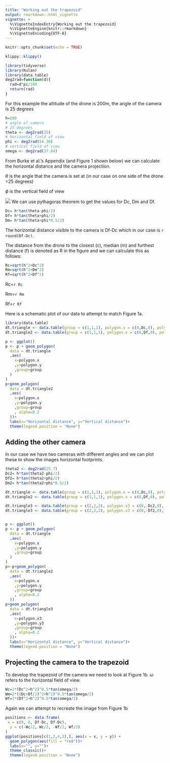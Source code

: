 ```yaml
---
title: "Working out the trapezoid"
output: rmarkdown::html_vignette
vignette: >
  %\VignetteIndexEntry{Working out the trapezoid}
  %\VignetteEngine{knitr::rmarkdown}
  %\VignetteEncoding{UTF-8}
---
```


```r
knitr::opts_chunk$set(echo = TRUE)
```

```r
klippy::klippy()
```


```r
library(tidyverse)
library(Kulan)
library(data.table)
deg2rad=function(d){
  rad=d*pi/180
  return(rad)
}

```

For this example the altitude of the drone is 200m, the angle of the camera is 25 degrees

```r
h=200
# angle of camera
# 25 degrees
theta <- deg2rad(25)
# horizontal field of view
phi <- deg2rad(54.30)
# vertical field of view
omega <- deg2rad(37.84)
```

From Burke et al.'s Appendix (and Figure 1 shown below) we can calculate the horizontal distance and the camera projection. 

$\theta$ is the angle that the camera is set at (in our case on one side of the drone =25 degrees)

$\phi$ is the vertical field of view 

![](Burke_Fig1.png)
We can use pythagoras theorem to get the values for Dc, Dm and Df. 

```r
Dc= h*tan(theta-phi/2)
Df= h*tan(theta+phi/2)
Dm= h*tan(theta+phi*0.5/2)
```
The horizontal distance visible to the camera is Df-Dc which in our case is `r round(Df-Dc)`. 

The distance from the drone to the closest (c), median (m) and furthest distance (f) is denoted as R in the figure and we can calculate this as follows:

```r
Rc=sqrt(h^2+Dc^2)
Rm=sqrt(h^2+Dm^2)
Rf=sqrt(h^2+Df^2)
```

Rc=`r Rc`

Rm=`r Rm`

Rf=`r Rf`

Here is a schematic plot of our data to attempt to match Figure 1a. 

```r
library(data.table)
dt.triangle <- data.table(group = c(1,1,1), polygon.x = c(0,Dc,0), polygon.y = c(h,0,0))
dt.triangle2 <- data.table(group = c(1,1,1), polygon.x = c(0,Df,0), polygon.y = c(h,0,0))

p <- ggplot()
p <- p + geom_polygon(
  data = dt.triangle
  ,aes(
    x=polygon.x
    ,y=polygon.y
    ,group=group
  )
)
p+geom_polygon(
  data = dt.triangle2
  ,aes(
    x=polygon.x
    ,y=polygon.y
    ,group=group
    , alpha=0.2
  ))+
  labs(x="Horizontal distance", y="Vertical distance")+
  theme(legend.position = "None")

```

## Adding the other camera

In our case we have two cameras with different angles and we can plot these to show the images horizontal footprints.

```r
theta2 <- deg2rad(25.7)
Dc2= h*tan(theta2-phi/2)
Df2= h*tan(theta2+phi/2)
Dm2= h*tan(theta2+phi*0.5/2)

dt.triangle <- data.table(group = c(1,1,1), polygon.x = c(0,Dc,0), polygon.y = c(h,0,0))
dt.triangle2 <- data.table(group = c(1,1,1), polygon.x = c(0,Df,0), polygon.y = c(h,0,0))

dt.triangle3 <- data.table(group = c(2,2,2), polygon.x3 = c(0,-Dc2,0), polygon.y3 = c(h,0,0))
dt.triangle3 <- data.table(group = c(2,2,2), polygon.x3 = c(0,-Df2,0), polygon.y3 = c(h,0,0))


p <- ggplot()
p <- p + geom_polygon(
  data = dt.triangle
  ,aes(
    x=polygon.x
    ,y=polygon.y
    ,group=group
  )
)
p<-p+geom_polygon(
  data = dt.triangle2
  ,aes(
    x=polygon.x
    ,y=polygon.y
    ,group=group
    , alpha=0.2
  ))
p+geom_polygon(
  data = dt.triangle3
  ,aes(
    x=polygon.x3
    ,y=polygon.y3
    ,group=group
    , alpha=0.2
  ))+
  labs(x="Horizontal distance", y="Vertical distance")+
  theme(legend.position = "None")
```




## Projecting the camera to the trapezoid

To develop the trapezoid of the camera we need to look at Figure 1b. $\omega$ refers to the horizontal field of view. 

```r
Wc=2*(Dc^2+h^2)^0.5*tan(omega/2)
Wm=2*((Dc+Df/2)^2+h^2)^0.5*tan(omega/2)
Wf=2*(Df^2+h^2)^0.5*tan(omega/2)

```

Again we can attempt to recreate the image from Figure 1b

```r
positions <- data.frame(
 x = c(0, 0, Df-Dc, Df-Dc),
  y = c(-Wc/2, Wc/2, -Wf/2, Wf/2)
)
ggplot(positions[c(1,2,4,3),], aes(x = x, y = y)) +
  geom_polygon(aes(fill = "red"))+
  labs(x="", y="")+
  theme_classic()+
  theme(legend.position = "None")


```
